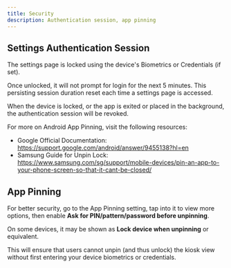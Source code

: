 ```yaml
---
title: Security
description: Authentication session, app pinning
---
```


## Settings Authentication Session

The settings page is locked using the device's Biometrics or Credentials (if set).

Once unlocked, it will not prompt for login for the next 5 minutes.
This persisting session duration reset each time a settings page is accessed.

When the device is locked, or the app is exited or placed in the background,
the authentication session will be revoked.

For more on Android App Pinning, visit the following resources:
- Google Official Documentation: https://support.google.com/android/answer/9455138?hl=en 
- Samsung Guide for Unpin Lock: https://www.samsung.com/sg/support/mobile-devices/pin-an-app-to-your-phone-screen-so-that-it-cant-be-closed/


## App Pinning

For better security, go to the App Pinning setting, tap into it to view more
options, then enable **Ask for PIN/pattern/password before unpinning**.

On some devices, it may be shown as **Lock device when unpinning** or equivalent.

This will ensure that users cannot unpin (and thus unlock) the kiosk view without
first entering your device biometrics or credentials.